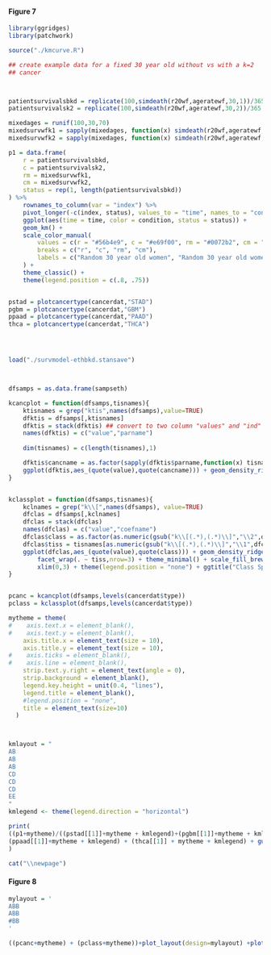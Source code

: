 #### Figure 7
```r


library(ggridges)
library(patchwork)

source("./kmcurve.R")

## create example data for a fixed 30 year old without vs with a k=2
## cancer



patientsurvivalsbkd = replicate(100,simdeath(r20wf,ageratewf,30,1))/365
patientsurvivalsk2 = replicate(100,simdeath(r20wf,ageratewf,30,2))/365

mixedages = runif(100,30,70)
mixedsurvwfk1 = sapply(mixedages, function(x) simdeath(r20wf,ageratewf,x,1)/365)
mixedsurvwfk2 = sapply(mixedages, function(x) simdeath(r20wf,ageratewf,x,2)/365)

p1 = data.frame(
    r = patientsurvivalsbkd,
    c = patientsurvivalsk2,
    rm = mixedsurvwfk1,
    cm = mixedsurvwfk2,
    status = rep(1, length(patientsurvivalsbkd))
) %>%
    rownames_to_column(var = "index") %>%
    pivot_longer(-c(index, status), values_to = "time", names_to = "condition") %>%
    ggplot(aes(time = time, color = condition, status = status)) +
    geom_km() +
    scale_color_manual(
        values = c(r = "#56b4e9", c = "#e69f00", rm = "#0072b2", cm = "#d55e00"),
        breaks = c("r", "c", "rm", "cm"),
        labels = c("Random 30 year old women", "Random 30 year old women cancer k=2", "Random uniform(30,70) year old women", "Random uniform(30,70) year old women k=2")
    ) +
    theme_classic() +
    theme(legend.position = c(.8, .75))


pstad = plotcancertype(cancerdat,"STAD")
pgbm = plotcancertype(cancerdat,"GBM")
ppaad = plotcancertype(cancerdat,"PAAD")
thca = plotcancertype(cancerdat,"THCA")




load("./survmodel-ethbkd.stansave")



dfsamps = as.data.frame(sampseth)

kcancplot = function(dfsamps,tisnames){
	ktisnames = grep("ktis",names(dfsamps),value=TRUE)
	dfktis = dfsamps[,ktisnames]
	dfktis = stack(dfktis) ## convert to two column "values" and "ind" with "ind" being the name of the variable
	names(dfktis) = c("value","parname")
	
	dim(tisnames) = c(length(tisnames),1)

	dfktis$cancname = as.factor(sapply(dfktis$parname,function(x) tisnames[x]))
	ggplot(dfktis,aes_(quote(value),quote(cancname))) + geom_density_ridges()+ theme_minimal() + scale_fill_brewer(palette="Paired") + xlim(0,22) + labs(x="ktis multiplier",y="Cancer Type",title="Tissue Specific Effects")
}


kclassplot = function(dfsamps,tisnames){
	kclnames = grep("k\\[",names(dfsamps), value=TRUE)
	dfclas = dfsamps[,kclnames]
	dfclas = stack(dfclas)
	names(dfclas) = c("value","coefname")
	dfclas$class = as.factor(as.numeric(gsub("k\\[(.*),(.*)\\]","\\2",dfclas$coefname)))
	dfclas$tiss = tisnames[as.numeric(gsub("k\\[(.*),(.*)\\]","\\1",dfclas$coefname))]
	ggplot(dfclas,aes_(quote(value),quote(class))) + geom_density_ridges() +
		facet_wrap(. ~ tiss,nrow=3) + theme_minimal() + scale_fill_brewer(palette = "Paired") +
		xlim(0,3) + theme(legend.position = "none") + ggtitle("Class Specific Coefficients")
}


pcanc = kcancplot(dfsamps,levels(cancerdat$type))
pclass = kclassplot(dfsamps,levels(cancerdat$type))

mytheme = theme(
#    axis.text.x = element_blank(),
#    axis.text.y = element_blank(),
    axis.title.x = element_text(size = 10),
    axis.title.y = element_text(size = 10),
#    axis.ticks = element_blank(),
#    axis.line = element_blank(),
    strip.text.y.right = element_text(angle = 0),
    strip.background = element_blank(),
    legend.key.height = unit(0.4, "lines"),
    legend.title = element_blank(),
    #legend.position = "none",
    title = element_text(size=10)
  )



kmlayout = "
AB
AB
AB
CD
CD
CD
EE
"
kmlegend <- theme(legend.direction = "horizontal")

print(
((p1+mytheme)/((pstad[[1]]+mytheme + kmlegend)+(pgbm[[1]]+mytheme + kmlegend) +
(ppaad[[1]]+mytheme + kmlegend) + (thca[[1]] + mytheme + kmlegend) + guide_area() + plot_layout(design = kmlayout, guides = "collect"))) + plot_annotation(tag_levels = "A")
)
```

```r
cat("\\newpage")
```

#### Figure 8
```r
mylayout = '
ABB
ABB
#BB
'

((pcanc+mytheme) + (pclass+mytheme))+plot_layout(design=mylayout) +plot_annotation(tag_levels = "A")
```

